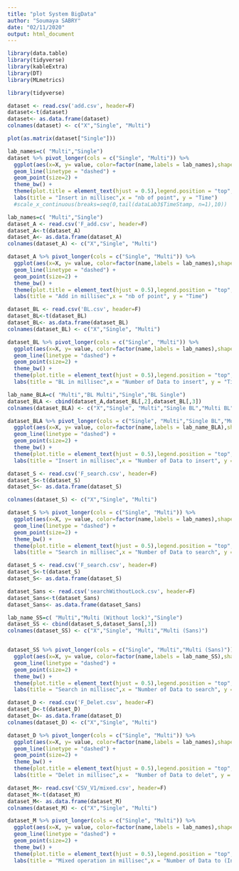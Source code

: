 ---
title: "plot System BigData"
author: "Soumaya SABRY"
date: "02/11/2020"
output: html_document
---
```{r}
library(data.table)
library(tidyverse)
library(kableExtra)
library(DT)
library(MLmetrics)
```
```{r}
library(tidyverse)
```

```{r}
dataset <- read.csv('add.csv', header=F)
dataset<-t(dataset)
dataset<- as.data.frame(dataset)
colnames(dataset) <- c("X","Single", "Multi")
```


```{r}
plot(as.matrix(dataset["Single"]))
```


```{r}
lab_names=c( "Multi","Single")
dataset %>% pivot_longer(cols = c("Single", "Multi")) %>% 
  ggplot(aes(x=X, y= value, color=factor(name,labels = lab_names),shape = factor(name,labels = lab_names)))+
  geom_line(linetype = "dashed") +
  geom_point(size=2) +
  theme_bw() +
  theme(plot.title = element_text(hjust = 0.5),legend.position = "top",legend.title = element_blank()) + 
  labs(title = "Insert in millisec",x = "nb of point", y = "Time")
  #scale_x_continuous(breaks=seq(0,tail(dataLab3$TimeStamp, n=1),10))
```
################################
```{r}
lab_names=c( "Multi","Single")
dataset_A <- read.csv('F_add.csv', header=F)
dataset_A<-t(dataset_A)
dataset_A<- as.data.frame(dataset_A)
colnames(dataset_A) <- c("X","Single", "Multi")

dataset_A %>% pivot_longer(cols = c("Single", "Multi")) %>% 
  ggplot(aes(x=X, y= value, color=factor(name,labels = lab_names),shape = factor(name,labels = lab_names)))+
  geom_line(linetype = "dashed") +
  geom_point(size=2) +
  theme_bw() +
  theme(plot.title = element_text(hjust = 0.5),legend.position = "top",legend.title = element_blank()) + 
  labs(title = "Add in millisec",x = "nb of point", y = "Time")
```

```{r}
dataset_BL <- read.csv('BL.csv', header=F)
dataset_BL<-t(dataset_BL)
dataset_BL<- as.data.frame(dataset_BL)
colnames(dataset_BL) <- c("X","Single", "Multi")

dataset_BL %>% pivot_longer(cols = c("Single", "Multi")) %>% 
  ggplot(aes(x=X, y= value, color=factor(name,labels = lab_names),shape = factor(name,labels = lab_names)))+
  geom_line(linetype = "dashed") +
  geom_point(size=2) +
  theme_bw() +
  theme(plot.title = element_text(hjust = 0.5),legend.position = "top",legend.title = element_blank()) + 
  labs(title = "BL in millisec",x = "Number of Data to insert", y = "Time")
```
```{r}
lab_name_BLA=c( "Multi","BL Multi","Single","BL Single")
dataset_BLA <- cbind(dataset_A,dataset_BL[,2],dataset_BL[,3])
colnames(dataset_BLA) <- c("X","Single", "Multi","Single BL","Multi BL")

dataset_BLA %>% pivot_longer(cols = c("Single", "Multi","Single BL","Multi BL")) %>% 
  ggplot(aes(x=X, y= value, color=factor(name,labels = lab_name_BLA),shape = factor(name,labels = lab_name_BLA)))+
  geom_line(linetype = "dashed") +
  geom_point(size=2) +
  theme_bw() +
  theme(plot.title = element_text(hjust = 0.5),legend.position = "top",legend.title = element_blank()) + 
  labs(title = "Insert in millisec",x = "Number of Data to insert", y = "Time(ms)")
```


```{r}
dataset_S <- read.csv('F_search.csv', header=F)
dataset_S<-t(dataset_S)
dataset_S<- as.data.frame(dataset_S)

colnames(dataset_S) <- c("X","Single", "Multi")

dataset_S %>% pivot_longer(cols = c("Single", "Multi")) %>% 
  ggplot(aes(x=X, y= value, color=factor(name,labels = lab_names),shape = factor(name,labels = lab_names)))+
  geom_line(linetype = "dashed") +
  geom_point(size=2) +
  theme_bw() +
  theme(plot.title = element_text(hjust = 0.5),legend.position = "top",legend.title = element_blank()) + 
  labs(title = "Search in millisec",x = "Number of Data to search", y = "Time(ms)")
```
```{r}
dataset_S <- read.csv('F_search.csv', header=F)
dataset_S<-t(dataset_S)
dataset_S<- as.data.frame(dataset_S)

dataset_Sans <- read.csv('searchWithoutLock.csv', header=F)
dataset_Sans<-t(dataset_Sans)
dataset_Sans<- as.data.frame(dataset_Sans)

lab_name_SS=c( "Multi","Multi (Without lock)","Single")
dataset_SS <- cbind(dataset_S,dataset_Sans[,3])
colnames(dataset_SS) <- c("X","Single", "Multi","Multi (Sans)")


dataset_SS %>% pivot_longer(cols = c("Single", "Multi","Multi (Sans)")) %>% 
  ggplot(aes(x=X, y= value, color=factor(name,labels = lab_name_SS),shape = factor(name,labels = lab_name_SS)))+
  geom_line(linetype = "dashed") +
  geom_point(size=2) +
  theme_bw() +
  theme(plot.title = element_text(hjust = 0.5),legend.position = "top",legend.title = element_blank()) + 
  labs(title = "Search in millisec",x = "Number of Data to search", y = "Time(ms)")
```

```{r}
dataset_D <- read.csv('F_Delet.csv', header=F)
dataset_D<-t(dataset_D)
dataset_D<- as.data.frame(dataset_D)
colnames(dataset_D) <- c("X","Single", "Multi")

dataset_D %>% pivot_longer(cols = c("Single", "Multi")) %>% 
  ggplot(aes(x=X, y= value, color=factor(name,labels = lab_names),shape = factor(name,labels = lab_names)))+
  geom_line(linetype = "dashed") +
  geom_point(size=2) +
  theme_bw() +
  theme(plot.title = element_text(hjust = 0.5),legend.position = "top",legend.title = element_blank()) + 
  labs(title = "Delet in millisec",x =  "Number of Data to delet", y = "Time(ms)")
```
```{r}
dataset_M<- read.csv('CSV_V1/mixed.csv', header=F)
dataset_M<-t(dataset_M)
dataset_M<- as.data.frame(dataset_M)
colnames(dataset_M) <- c("X","Single", "Multi")

dataset_M %>% pivot_longer(cols = c("Single", "Multi")) %>% 
  ggplot(aes(x=X, y= value, color=factor(name,labels = lab_names),shape = factor(name,labels = lab_names)))+
  geom_line(linetype = "dashed") +
  geom_point(size=2) +
  theme_bw() +
  theme(plot.title = element_text(hjust = 0.5),legend.position = "top",legend.title = element_blank()) + 
  labs(title = "Mixed operation in millisec",x = "Number of Data to (Insert and Search)", y = "Time(ms)")
```
